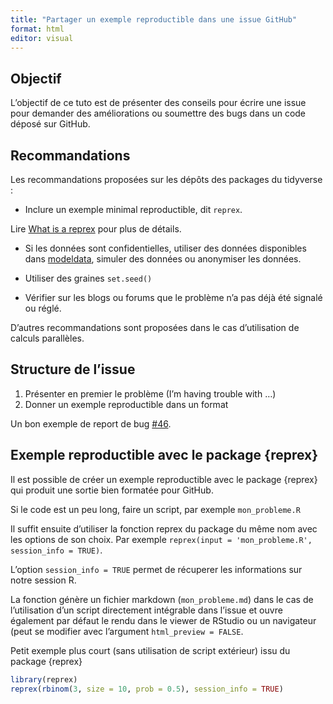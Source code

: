 ```yaml
---
title: "Partager un exemple reproductible dans une issue GitHub"
format: html
editor: visual
---
```


## Objectif

L'objectif de ce tuto est de présenter des conseils pour écrire une issue pour demander des améliorations ou soumettre des bugs dans un code déposé sur GitHub.

## Recommandations

Les recommandations proposées sur les dépôts des packages du tidyverse :

-   Inclure un exemple minimal reproductible, dit `reprex`.

Lire [What is a reprex](https://github.com/tidyverse/reprex#what-is-a-reprex) pour plus de détails.

-   Si les données sont confidentielles, utiliser des données disponibles dans [modeldata](https://modeldata.tidymodels.org/reference/index.html), simuler des données ou anonymiser les données.

-   Utiliser des graines `set.seed()`

-   Vérifier sur les blogs ou forums que le problème n'a pas déjà été signalé ou réglé.

D'autres recommandations sont proposées dans le cas d'utilisation de calculs parallèles.

## Structure de l'issue

1.  Présenter en premier le problème (I'm having trouble with ...)
2.  Donner un exemple reproductible dans un format

Un bon exemple de report de bug [#46](https://github.com/tidymodels/tune/issues/46).

## Exemple reproductible avec le package {reprex}

Il est possible de créer un exemple reproductible avec le package {reprex} qui produit une sortie bien formatée pour GitHub.

Si le code est un peu long, faire un script, par exemple `mon_probleme.R`

Il suffit ensuite d'utiliser la fonction reprex du package du même nom avec les options de son choix. Par exemple `reprex(input = 'mon_probleme.R', session_info = TRUE)`.

L'option `session_info = TRUE` permet de récuperer les informations sur notre session R.

La fonction génère un fichier markdown (`mon_probleme.md`) dans le cas de l'utilisation d'un script directement intégrable dans l'issue et ouvre également par défaut le rendu dans le viewer de RStudio ou un navigateur (peut se modifier avec l'argument `html_preview = FALSE`.

Petit exemple plus court (sans utilisation de script extérieur) issu du package {reprex}

```r
library(reprex)
reprex(rbinom(3, size = 10, prob = 0.5), session_info = TRUE)
```
